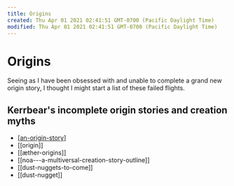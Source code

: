 ```yaml
---
title: Origins
created: Thu Apr 01 2021 02:41:51 GMT-0700 (Pacific Daylight Time)
modified: Thu Apr 01 2021 02:41:51 GMT-0700 (Pacific Daylight Time)
---
```

# Origins

Seeing as I have been obsessed with and unable to complete a grand new origin story, I thought I might start a list of these failed flights.

## Kerrbear's incomplete origin stories and creation myths

- [[an-origin-story]]
- [[origin]]
- [[æther-origins]]
- [[noa---a-multiversal-creation-story-outline]]
- [[dust-nuggets-to-come]]
- [[dust-nugget]]

[//begin]: # "Autogenerated link references for markdown compatibility"
[an-origin-story]: CNXNS/an-origin-story "An Origin Story"
[//end]: # "Autogenerated link references"